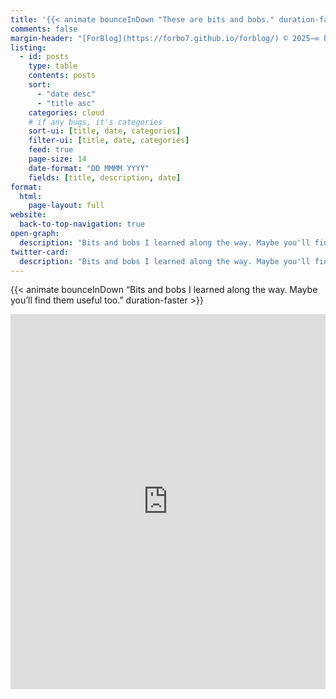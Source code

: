 ```yaml
---
title: '{{< animate bounceInDown "These are bits and bobs." duration-faster >}}'
comments: false
margin-header: "[ForBlog](https://forbo7.github.io/forblog/) © 2025–∞ by [Salman Naqvi](https://forbo7.github.io/about.html) is licensed under [CC BY-NC 4.0](https://creativecommons.org/licenses/by-nc/4.0/?ref=chooser-v1)"
listing:
  - id: posts
    type: table
    contents: posts
    sort: 
      - "date desc"
      - "title asc"
    categories: cloud
    # if any bugs, it's categories
    sort-ui: [title, date, categories]
    filter-ui: [title, date, categories]
    feed: true
    page-size: 14
    date-format: "DD MMMM YYYY"
    fields: [title, description, date]
format:
  html:
    page-layout: full
website:
  back-to-top-navigation: true
open-graph:
  description: "Bits and bobs I learned along the way. Maybe you'll find them useful too."
twitter-card:
  description: "Bits and bobs I learned along the way. Maybe you'll find them useful too."
---
```


{{< animate bounceInDown "Bits and bobs I learned along the way. Maybe you'll find them useful too." duration-faster >}}

::::{.animate__animated .animate__bounceInUp .animate__duration-faster}

:::{#posts}
:::

<iframe src="https://docs.google.com/forms/d/e/1FAIpQLSetO4I9TtneTiZXNidTYHcAyqrVUeZzKAq00it7RbHMBGJ53g/viewform?embedded=true" width="100%" height="600vh" frameborder="0" marginheight="0" marginwidth="0">Loading…</iframe>

<br></br>

::::
